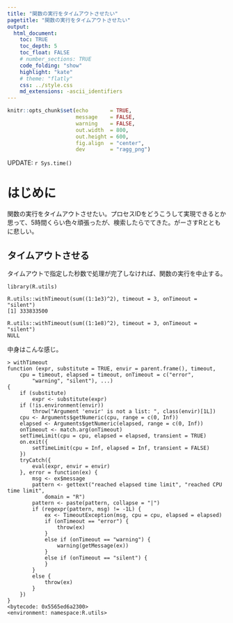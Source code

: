 ```yaml
---
title: "関数の実行をタイムアウトさせたい"
pagetitle: "関数の実行をタイムアウトさせたい"
output:
  html_document:
    toc: TRUE
    toc_depth: 5
    toc_float: FALSE
    # number_sections: TRUE
    code_folding: "show"
    highlight: "kate"
    # theme: "flatly"
    css: ../style.css
    md_extensions: -ascii_identifiers
---
```


```r
knitr::opts_chunk$set(echo       = TRUE,
                      message    = FALSE,
                      warning    = FALSE,
                      out.width  = 800,
                      out.height = 600,
                      fig.align  = "center",
                      dev        = "ragg_png")
```

<div class="update-right">
UPDATE: `r Sys.time()`
</div>

# はじめに
関数の実行をタイムアウトさせたい。プロセスIDをどうこうして実現できるとか思って、5時間くらい色々頑張ったが、検索したらでてきた。がーさすRとともに悲しい。

## タイムアウトさせる
タイムアウトで指定した秒数で処理が完了しなければ、関数の実行を中止する。

```R:R
library(R.utils)

R.utils::withTimeout(sum((1:1e3)^2), timeout = 3, onTimeout = "silent")
[1] 333833500

R.utils::withTimeout(sum((1:1e8)^2), timeout = 3, onTimeout = "silent")
NULL
```


中身はこんな感じ。

```R:R
> withTimeout
function (expr, substitute = TRUE, envir = parent.frame(), timeout, 
    cpu = timeout, elapsed = timeout, onTimeout = c("error", 
        "warning", "silent"), ...) 
{
    if (substitute) 
        expr <- substitute(expr)
    if (!is.environment(envir)) 
        throw("Argument 'envir' is not a list: ", class(envir)[1L])
    cpu <- Arguments$getNumeric(cpu, range = c(0, Inf))
    elapsed <- Arguments$getNumeric(elapsed, range = c(0, Inf))
    onTimeout <- match.arg(onTimeout)
    setTimeLimit(cpu = cpu, elapsed = elapsed, transient = TRUE)
    on.exit({
        setTimeLimit(cpu = Inf, elapsed = Inf, transient = FALSE)
    })
    tryCatch({
        eval(expr, envir = envir)
    }, error = function(ex) {
        msg <- ex$message
        pattern <- gettext("reached elapsed time limit", "reached CPU time limit", 
            domain = "R")
        pattern <- paste(pattern, collapse = "|")
        if (regexpr(pattern, msg) != -1L) {
            ex <- TimeoutException(msg, cpu = cpu, elapsed = elapsed)
            if (onTimeout == "error") {
                throw(ex)
            }
            else if (onTimeout == "warning") {
                warning(getMessage(ex))
            }
            else if (onTimeout == "silent") {
            }
        }
        else {
            throw(ex)
        }
    })
}
<bytecode: 0x5565ed6a2300>
<environment: namespace:R.utils>
```